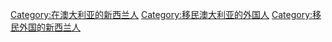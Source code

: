 [[Category:在澳大利亚的新西兰人|Category:在澳大利亚的新西兰人]]
[[Category:移民澳大利亚的外国人|Category:移民澳大利亚的外国人]]
[[Category:移民外国的新西兰人|Category:移民外国的新西兰人]]